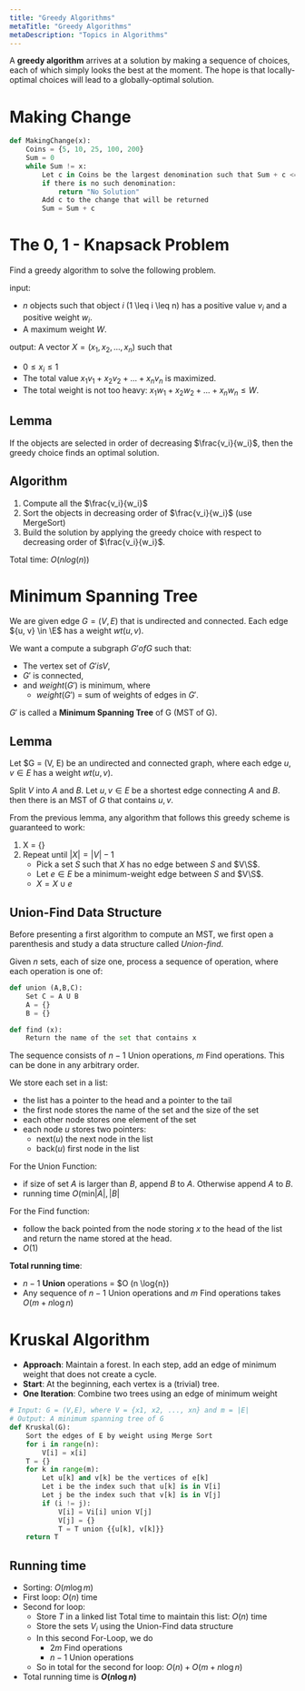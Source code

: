 ```yaml
---
title: "Greedy Algorithms"
metaTitle: "Greedy Algorithms"
metaDescription: "Topics in Algorithms"
---
```

<link
  rel="stylesheet"
  href="https://cdn.jsdelivr.net/npm/katex@0.11.0/dist/katex.min.css"
  integrity="sha384-BdGj8xC2eZkQaxoQ8nSLefg4AV4/AwB3Fj+8SUSo7pnKP6Eoy18liIKTPn9oBYNG"
  crossOrigin="anonymous"
/>

A **greedy algorithm** arrives at a solution by making a sequence of choices, each of which simply looks the best at the moment. The hope is that locally-optimal choices will lead to a globally-optimal solution.

# Making Change

```py
def MakingChange(x):
    Coins = {5, 10, 25, 100, 200}
    Sum = 0
    while Sum != x:
        Let c in Coins be the largest denomination such that Sum + c <= x
        if there is no such denomination:
            return "No Solution"
        Add c to the change that will be returned
        Sum = Sum + c
```

# The 0, 1 - Knapsack Problem

Find a greedy algorithm to solve the following problem.

input:
- $n$ objects such that object $i$ (1 \leq i \leq n) has a positive value $v_i$ and a positive weight $w_i$.
- A maximum weight $W$.

output: A vector $X = (x_1, x_2, ..., x_n)$ such that
- $0 \leq x_i \leq 1$
- The total value $x_1v_1+x_2v_2+ ... + x_nv_n$ is maximized.
- The total weight is not too heavy: $x_1w_1 + x_2w_2 + ... + x_nw_n \leq W$.

## Lemma 

If the objects are selected in order of decreasing $\frac{v_i}{w_i}$, then the greedy choice finds an optimal solution.

## Algorithm

1. Compute all the $\frac{v_i}{w_i}$
2. Sort the objects in decreasing order of $\frac{v_i}{w_i}$ (use MergeSort)
3. Build the solution by applying the greedy choice with respect to decreasing order of $\frac{v_i}{w_i}$.

Total time: $O(n log(n))$

# Minimum Spanning Tree

We are given edge $G = (V, E)$ that is undirected and connected. Each edge ${u, v} \in \E$ has a weight $wt (u, v)$. 

We want a compute a subgraph $G' of G$ such that:
- The vertex set of $G' is V$, 
- $G'$ is connected, 
- and $weight(G')$ is minimum, where
    - $weight(G')$ = sum of weights of edges in $G'$.

$G'$ is called a **Minimum Spanning Tree** of G (MST of G).

## Lemma

Let $G = (V, E) be an undirected and connected graph, where each edge ${u,v} \in E$ has a weight $wt(u,v)$.

Split $V$ into $A$ and $B$. Let ${u,v} \in E$ be a shortest edge connecting $A$ and $B$. then there is an MST of $G$ that contains ${u,v}$.

From the previous lemma, any algorithm that follows this greedy scheme is guaranteed to work:
1. X = {}
2. Repeat until $|X| = |V| - 1$
    - Pick a set $S$ such that $X$ has no edge between $S$ and $V\S$.
    - Let $e \in E$ be a minimum-weight edge between $S$ and $V\S$.
    - $X = X \cup {e}$

## Union-Find Data Structure

Before presenting a first algorithm to compute an MST, we first open a parenthesis and study a data structure called *Union-find*.

Given $n$ sets, each of size one, process a sequence of operation, where each operation is one of:

```py
def union (A,B,C):
    Set C = A U B
    A = {}
    B = {}

def find (x):
    Return the name of the set that contains x
```

The sequence consists of $n-1$ Union operations, $m$ Find operations. This can be done in any arbitrary order.

We store each set in a list:
- the list has a pointer to the head and a pointer to the tail
- the first node stores the name of the set and the size of the set
- each other node stores one element of the set
- each node $u$ stores two pointers:
    - next($u$) the next node in the list
    - back($u$) first node in the list

For the Union Function:
- if size of set $A$ is larger than $B$, append $B$ to $A$. Otherwise append $A$ to $B$.
- running time $O(\mathrm{min}{|A|,|B|}$

For the Find function:
- follow the back pointed from the node storing $x$ to the head of the list and return the name stored at the head.
- $O(1)$

**Total running time**:
- $n-1$ **Union** operations = $O (n \log{n})
- Any sequence of $n-1$ Union operations and $m$ Find operations takes $O(m + n \log{n})$

# Kruskal Algorithm

- **Approach**: Maintain a forest. In each step, add an edge of minimum weight that does not create a cycle.
- **Start**: At the beginning, each vertex is a (trivial) tree.
- **One Iteration**: Combine two trees using an edge of minimum weight

```py
# Input: G = (V,E), where V = {x1, x2, ..., xn} and m = |E|
# Output: A minimum spanning tree of G
def Kruskal(G):
    Sort the edges of E by weight using Merge Sort
    for i in range(n):
        V[i] = x[i]
    T = {}
    for k in range(m):
        Let u[k] and v[k] be the vertices of e[k]
        Let i be the index such that u[k] is in V[i]
        Let j be the index such that v[k] is in V[j]
        if (i != j):
            V[i] = Vi[i] union V[j]
            V[j] = {}
            T = T union {{u[k], v[k]}}
    return T
```

## Running time
- Sorting: $O(m \log{m})$
- First loop: $O(n)$ time
- Second for loop:
    - Store $T$ in a linked list Total time to maintain this list: $O(n)$ time
    - Store the sets $V_i$ using the Union-Find data structure
    - In this second For-Loop, we do
        - $2m$ Find operations
        - $n-1$ Union operations
    - So in total for the second for loop: $O(n) + O(m + n \log{n})$
- Total running time is **$O(n \log{n})$**